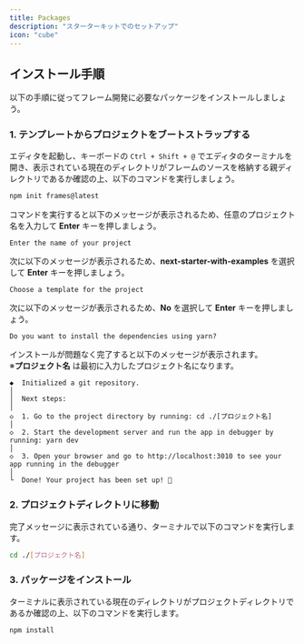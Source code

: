 ```yaml
---
title: Packages
description: "スターターキットでのセットアップ"
icon: "cube"
---
```


## インストール手順

以下の手順に従ってフレーム開発に必要なパッケージをインストールしましょう。

### 1. テンプレートからプロジェクトをブートストラップする

エディタを起動し、キーボードの `Ctrl + Shift + @` でエディタのターミナルを開き、表示されている現在のディレクトリがフレームのソースを格納する親ディレクトリであるか確認の上、以下のコマンドを実行しましょう。

```bash
npm init frames@latest
```

コマンドを実行すると以下のメッセージが表示されるため、任意のプロジェクト名を入力して **Enter** キーを押しましょう。

```
Enter the name of your project
```

次に以下のメッセージが表示されるため、**next-starter-with-examples** を選択して **Enter** キーを押しましょう。

```
Choose a template for the project
```

次に以下のメッセージが表示されるため、**No** を選択して **Enter** キーを押しましょう。

```
Do you want to install the dependencies using yarn?
```

インストールが問題なく完了すると以下のメッセージが表示されます。<br />
※**プロジェクト名** は最初に入力したプロジェクト名になります。

```
◆  Initialized a git repository.
│
│  Next steps:
│
◇  1. Go to the project directory by running: cd ./[プロジェクト名]
│
◇  2. Start the development server and run the app in debugger by running: yarn dev
│
◇  3. Open your browser and go to http://localhost:3010 to see your app running in the debugger
│
└  Done! Your project has been set up! 🎉
```

### 2. プロジェクトディレクトリに移動

完了メッセージに表示されている通り、ターミナルで以下のコマンドを実行します。

```bash
cd ./[プロジェクト名]
```

### 3. パッケージをインストール

ターミナルに表示されている現在のディレクトリがプロジェクトディレクトリであるか確認の上、以下のコマンドを実行します。

```bash
npm install
```

